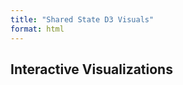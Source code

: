```yaml
---
title: "Shared State D3 Visuals"
format: html
---
```


## Interactive Visualizations

<div id="viz1"></div>
<div id="viz2"></div>

<!-- Load D3 -->
<script src="https://d3js.org/d3.v7.min.js"></script>

<!-- Load your modules -->
<script type="module" src="_resources/main.js"></script>
<script type="module" src="_resources/graph1.js" data-quarto-ignore></script>
<script type="module" src="_resources/graph2.js" data-quarto-ignore></script>
<script type="module" src="_resources/state.js" data-quarto-ignore></script>